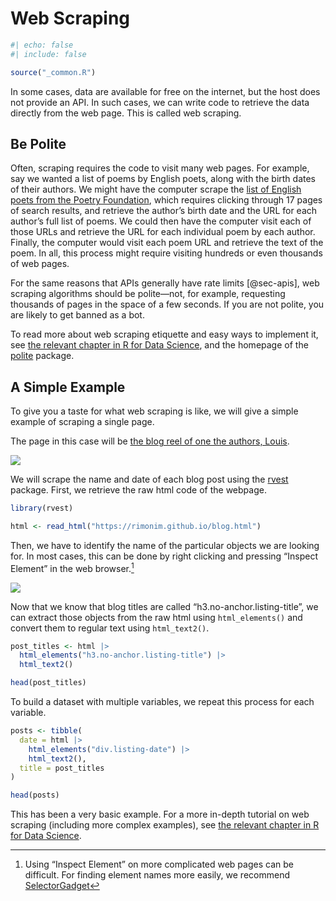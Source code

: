 # Web Scraping {#sec-scraping}

```r
#| echo: false
#| include: false

source("_common.R")
```

In some cases, data are available for free on the internet, but the host does not provide an API. In such cases, we can write code to retrieve the data directly from the web page. This is called web scraping.

## Be Polite

Often, scraping requires the code to visit many web pages. For example, say we wanted a list of poems by English poets, along with the birth dates of their authors. We might have the computer scrape the [list of English poets from the Poetry Foundation](https://www.poetryfoundation.org/poets/browse#page=1&sort_by=recently_added&region=175), which requires clicking through 17 pages of search results, and retrieve the author's birth date and the URL for each author's full list of poems. We could then have the computer visit each of those URLs and retrieve the URL for each individual poem by each author. Finally, the computer would visit each poem URL and retrieve the text of the poem. In all, this process might require visiting hundreds or even thousands of web pages.

For the same reasons that APIs generally have rate limits [@sec-apis], web scraping algorithms should be polite---not, for example, requesting thousands of pages in the space of a few seconds. If you are not polite, you are likely to get banned as a bot.

To read more about web scraping etiquette and easy ways to implement it, see [the relevant chapter in R for Data Science](https://r4ds.hadley.nz/webscraping), and the homepage of the  [polite](https://dmi3kno.github.io/polite/) package. 

## A Simple Example

To give you a taste for what web scraping is like, we will give a simple example of scraping a single page.

The page in this case will be [the blog reel of one the authors, Louis](https://rimonim.github.io/blog.html).

![](images/scraping1.png)

We will scrape the name and date of each blog post using the [rvest](https://rvest.tidyverse.org) package. First, we retrieve the raw html code of the webpage. 

```r
library(rvest)

html <- read_html("https://rimonim.github.io/blog.html")
```

Then, we have to identify the name of the particular objects we are looking for. In most cases, this can be done by right clicking and pressing "Inspect Element" in the web browser.^[Using "Inspect Element" on more complicated web pages can be difficult. For finding 
element names more easily, we recommend [SelectorGadget](https://rvest.tidyverse.org/articles/selectorgadget.html)]

![](images/scraping2.png)

Now that we know that blog titles are called "h3.no-anchor.listing-title", we can extract those objects from the raw html using `html_elements()` and convert them to regular text using `html_text2()`.

```r
post_titles <- html |> 
  html_elements("h3.no-anchor.listing-title") |> 
  html_text2()

head(post_titles)
```

To build a dataset with multiple variables, we repeat this process for each variable.

```r
posts <- tibble(
  date = html |> 
    html_elements("div.listing-date") |> 
    html_text2(),
  title = post_titles
)

head(posts)
```

This has been a very basic example. For a more in-depth tutorial on web scraping (including more complex examples), see [the relevant chapter in R for Data Science](https://r4ds.hadley.nz/webscraping).
